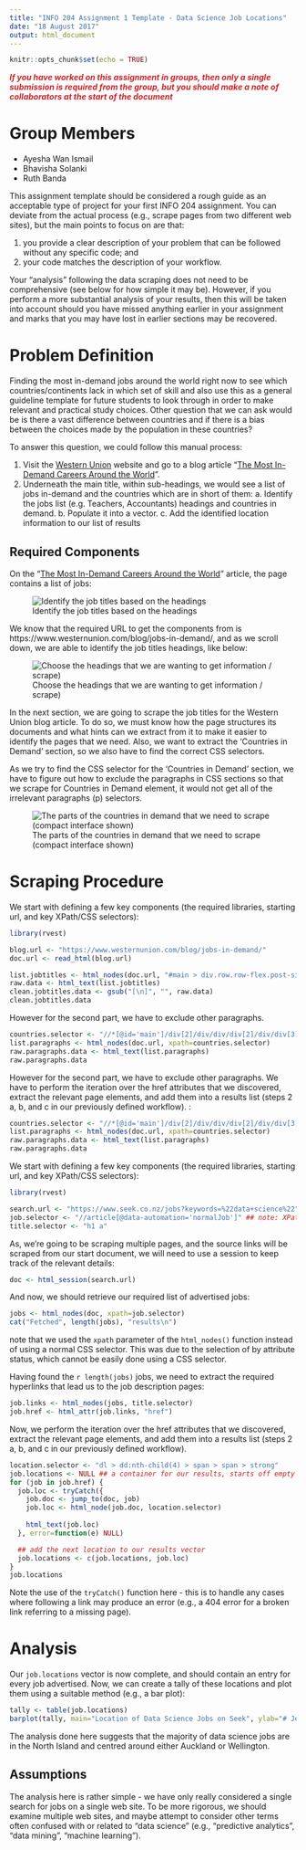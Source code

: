 ```yaml
---
title: "INFO 204 Assignment 1 Template - Data Science Job Locations"
date: "18 August 2017"
output: html_document
---
```


```r
knitr::opts_chunk$set(echo = TRUE)
```
<span style="color: #ce2227">
**_If you have worked on this assignment in groups, then only a single submission is required from the group, but you should make a note of collaborators at the start of the document_**
</span>

# Group Members
- Ayesha Wan Ismail
- Bhavisha Solanki
- Ruth Banda

This assignment template should be considered a rough guide as an acceptable type of project for your first INFO 204 assignment. You can deviate from the actual process (e.g., scrape pages from two different web sites), but the main points to focus on are that:

  1. you provide a clear description of your problem that can be followed without any specific code; and
  2. your code matches the description of your workflow.
  
Your "analysis" following the data scraping does not need to be comprehensive (see below for how simple it may be). However, if you perform a more substantial analysis of your results, then this will be taken into account should you have missed anything earlier in your assignment and marks that you may have lost in earlier sections may be recovered.

# Problem Definition

Finding the most in-demand jobs around the world right now to see which countries/continents lack in which set of skill and also use this as a general guideline template for future students to look through in order to make relevant and practical study choices. Other question that we can ask would be is there a vast difference between countries and if there is a bias between the choices made by the population in these countries? 


To answer this question, we could follow this manual process:

  1. Visit the [Western Union] website and go to a blog article "[The Most In-Demand Careers Around the World]". 
  2. Underneath the main title, within sub-headings, we would see a list of jobs in-demand and the countries which are in short of them:
    a. Identify the jobs list (e.g. Teachers, Accountants) headings and countries in demand.
    b. Populate it into a vector.
    c. Add the identified location information to our list of results
    
  
## Required Components


On the "[The Most In-Demand Careers Around the World]" article, the page contains a list of jobs:

![Identify the job titles based on the headings](images/westernunion.png)

We know that the required URL to get the components from is https://www.westernunion.com/blog/jobs-in-demand/, and as we scroll down, we are able to identify the job titles headings, like below:

![Choose the headings that we are wanting to get information / scrape)](images/wu-countries.png)

In the next section, we are going to scrape the job titles for the Western Union blog article. To do so, we must know how the page structures its documents and what hints can we extract from it to make it easier to identify the pages that we need. Also, we want to extract the 'Countries in Demand' section, so we also have to find the correct CSS selectors.

As we try to find the CSS selector for the 'Countries in Demand' section, we have to figure out how to exclude the paragraphs in CSS sections so that we scrape for Countries in Demand element, it would not get all of the irrelevant paragraphs (p) selectors.

![The parts of the countries in demand that we need to scrape (compact interface shown)](images/dont-want-section.png)

<!-- So, once we are on the search results page, we can use the developer tools to explore the source behind the page, and from this, we can see that we need the article elements that have a data-automation attribute setting of 'normalJob': -->
<!-- ![The parts of the job details that we need to scrape (compact interface shown)](images/xpath-selector-job.png) -->
<!-- Therefore, we can scrape the required job information with the XPath selector: -->
<!-- `"//article[@data-automation='normalJob']"` -->
<!-- Note that we haven't really talked about XPath in INFO 204 - it is an alternative to using CSS selectors that provide more fined-grained control over the access (but the syntax can sometimes be a little bit confusing, so use it only when absolutely necessary!). More details on XPath can be found [at this tutorial](https://www.w3schools.com/xml/xml_xpath.asp). -->

<!-- Similarly, we can use the developer tools to identify what part of these article elements contains the title and hyperlink. A little bit of drilling tells us that the title is an h1 (heading type 1) element, and there in an a (anchor) element under this with the link that we need. Therefore, once we have each of the article elements pertaining to the jobs, we can access the anchor element using the CSS selector: -->
<!-- `"h1 a"`, and then access the href attribute from this element to get to the next page. -->

<!-- The next page has a fairly simple structure that should be easily scraped: -->

<!-- ![The parts of the dearch results that we need to scrape (compact interface shown)](images/dev-tools-jobdetails.png) -->
<!-- Once the required element is identified, we can use the developer tools in Chrome to copy the required CSS selector, which is the awkward: -->
<!-- `"#app > div > div > div:nth-child(3) > div > div > div:nth-child(3) > div > div.PxPTnGA > div > article > div > div:nth-child(1) > span > div > section > dl > dd:nth-child(4) > span > span > strong"`. -->
<!-- With a bit of tweaking, we can make this selector somewhat less awkward: -->
<!-- `"dl > dd:nth-child(4) > span > span > strong"`. -->

<!-- With the XPath/CSS selectors identified, and a general workflow in place, we can now proceed with the scraping. -->

# Scraping Procedure
We start with defining a few key components (the required libraries, starting url, and key XPath/CSS selectors):

```r
library(rvest)

blog.url <- "https://www.westernunion.com/blog/jobs-in-demand/"
doc.url <- read_html(blog.url)

list.jobtitles <- html_nodes(doc.url, "#main > div.row.row-flex.post-single > div > div > div.row.post-data > div > div.post-content > h2")
raw.data <- html_text(list.jobtitles)
clean.jobtitles.data <- gsub("[\n]", "", raw.data)
clean.jobtitles.data
```

However for the second part, we have to exclude other paragraphs. 
```r
countries.selector <- "//*[@id='main']/div[2]/div/div/div[2]/div/div[3]/p[5]"
list.paragraphs <- html_nodes(doc.url, xpath=countries.selector)
raw.paragraphs.data <- html_text(list.paragraphs)
raw.paragraphs.data
```



However for the second part, we have to exclude other paragraphs. We have to perform the iteration over the href attributes that we discovered, extract the relevant page elements, and add them into a results list (steps 2 a, b, and c in our previously defined workflow). :
```r
countries.selector <- "//*[@id='main']/div[2]/div/div/div[2]/div/div[3]/p[9]"
list.paragraphs <- html_nodes(doc.url, xpath=countries.selector)
raw.paragraphs.data <- html_text(list.paragraphs)
raw.paragraphs.data

```


We start with defining a few key components (the required libraries, starting url, and key XPath/CSS selectors):
```r
library(rvest)

search.url <- "https://www.seek.co.nz/jobs?keywords=%22data+science%22"
job.selector <- "//article[@data-automation='normalJob']" ## note: XPath selector!
title.selector <- "h1 a"
```

As, we're going to be scraping multiple pages, and the source links will be scraped from our start document, we will need to use a session to keep track of the relevant details:
```r
doc <- html_session(search.url)
```

And now, we should retrieve our required list of advertised jobs:
```r
jobs <- html_nodes(doc, xpath=job.selector)
cat("Fetched", length(jobs), "results\n")
```
note that we used the `xpath` parameter of the `html_nodes()` function instead of using a normal CSS selector. This was due to the selection of by attribute status, which cannot be easily done using a CSS selector.

Having found the `r length(jobs)` jobs, we need to extract the required hyperlinks that lead us to the job description pages:
```r
job.links <- html_nodes(jobs, title.selector)
job.href <- html_attr(job.links, "href")
```

Now, we perform the iteration over the href attributes that we discovered, extract the relevant page elements, and add them into a results list (steps 2 a, b, and c in our previously defined workflow).
```r
location.selector <- "dl > dd:nth-child(4) > span > span > strong"
job.locations <- NULL ## a container for our results, starts off empty
for (job in job.href) {
  job.loc <- tryCatch({
    job.doc <- jump_to(doc, job)
    job.loc <- html_node(job.doc, location.selector)
    
    html_text(job.loc)
  }, error=function(e) NULL)

  ## add the next location to our results vector
  job.locations <- c(job.locations, job.loc)
}
job.locations
```
Note the use of the `tryCatch()` function here - this is to handle any cases where following a link may produce an error (e.g., a 404 error for a broken link referring to a missing page).

# Analysis
Our `job.locations` vector is now complete, and should contain an entry for every job advertised. Now, we can create a tally of these locations and plot them using a suitable method (e.g., a bar plot):
```r
tally <- table(job.locations)
barplot(tally, main="Location of Data Science Jobs on Seek", ylab="# Jobs Found", col="#00508f")
```

The analysis done here suggests that the majority of data science jobs are in the North Island and centred around either Auckland or Wellington.

## Assumptions
The analysis here is rather simple - we have only really considered a single search for jobs on a single web site. To be more rigorous, we should examine multiple web sites, and maybe attempt to consider other terms often confused with or related to "data science" (e.g., "predictive analytics", "data mining", "machine learning").

[Seek]: https://seek.co.nz
[query results]: https://www.seek.co.nz/jobs?keywords=%22data+science%22
[Western Union]: https://www.westernunion.com/
[The Most In-Demand Careers Around the World]: https://www.westernunion.com/blog/jobs-in-demand/


